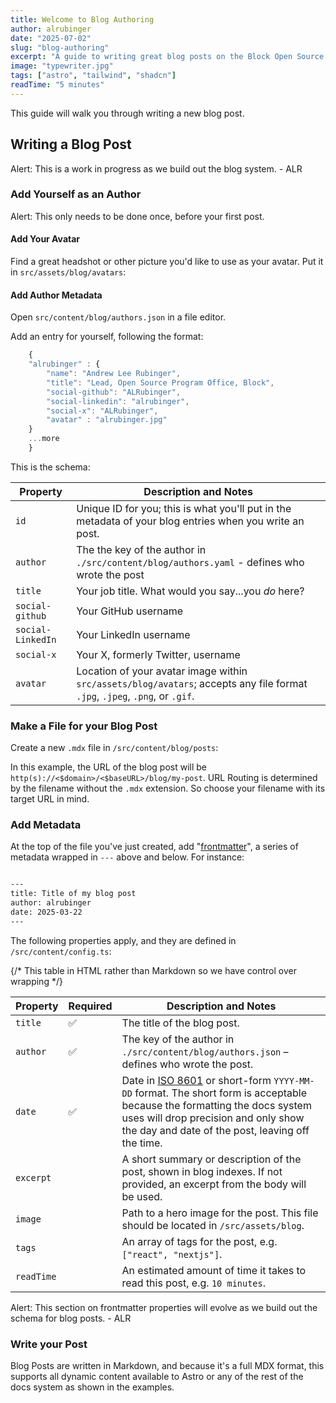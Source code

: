 ```yaml
---
title: Welcome to Blog Authoring
author: alrubinger
date: "2025-07-02"
slug: "blog-authoring"
excerpt: "A guide to writing great blog posts on the Block Open Source documentation platform"
image: "typewriter.jpg"
tags: ["astro", "tailwind", "shadcn"]
readTime: "5 minutes"
---
```


This guide will walk you through writing a new blog post. 

## Writing a Blog Post

Alert: This is a work in progress as we build out the blog system. - ALR

### Add Yourself as an Author

Alert: This only needs to be done once, before your first post.

#### Add Your Avatar

Find a great headshot or other picture you'd like to use as your avatar. Put it in `src/assets/blog/avatars`:

#### Add Author Metadata

Open `src/content/blog/authors.json` in a file editor.

Add an entry for yourself, following the format:

```javascript
    {
    "alrubinger" : {
        "name": "Andrew Lee Rubinger",
        "title": "Lead, Open Source Program Office, Block",
        "social-github": "ALRubinger",
        "social-linkedin": "alrubinger",
        "social-x": "ALRubinger",
        "avatar" : "alrubinger.jpg"
    }
    ...more
    }
```

This is the schema:

| Property  | Description and Notes                                                                                                                                                                                                                                                           
|-----------|-----------------------|
| `id` | Unique ID for you; this is what you'll put in the metadata of your blog entries when you write an post. |
| `author` | The the key of the author in `./src/content/blog/authors.yaml` - defines who wrote the post |
| `title` | Your job title. What would you say...you *do* here? |
| `social-github` | Your GitHub username |
| `social-LinkedIn` | Your LinkedIn username |
| `social-x` | Your X, formerly Twitter, username |
| `avatar` | Location of your avatar image within `src/assets/blog/avatars`; accepts any file format `.jpg`, `.jpeg`, `.png`, or `.gif`. |

### Make a File for your Blog Post

Create a new `.mdx` file in `/src/content/blog/posts`:

In this example, the URL of the blog post will be `http(s)://<$domain>/<$baseURL>/blog/my-post`. 
URL Routing is determined by the filename without the `.mdx` extension. So choose your filename 
with its target URL in mind.

### Add Metadata

At the top of the file you've just created, add 
"[frontmatter](https://docs.astro.build/en/basics/astro-components/)", a series of 
metadata wrapped in `---` above and below. For instance:

```bash theme="terminal" title="/src/blog/my-post.mdx"

---
title: Title of my blog post
author: alrubinger
date: 2025-03-22
---

```

The following properties apply, and they are defined in `/src/content/config.ts`:

{/* This table in HTML rather than Markdown so we have control over wrapping */}
<table>
    <thead>
    <tr>
        <th class="whitespace-nowrap">Property</th>
        <th class="whitespace-nowrap">Required</th>
        <th class="whitespace-nowrap">Description and Notes</th>
    </tr>
    </thead>
    <tbody>
    <tr>
        <td class="whitespace-nowrap"><code>title</code></td>
        <td>✅</td>
        <td>The title of the blog post.</td>
    </tr>
    <tr>
        <td class="whitespace-nowrap"><code>author</code></td>
        <td>✅</td>
        <td>The key of the author in <code>./src/content/blog/authors.json</code> – defines who wrote the post.</td>
    </tr>
    <tr>
        <td class="whitespace-nowrap"><code>date</code></td>
        <td>✅</td>
        <td>Date in <a href="https://www.iso.org/iso-8601-date-and-time-format.html">ISO 8601</a> or short-form <code>YYYY-MM-DD</code> format. The short form is acceptable because the formatting the docs system uses will drop precision and only show the day and date of the post, leaving off the time.</td>
    </tr>
    <tr>
        <td class="whitespace-nowrap"><code>excerpt</code></td>
        <td></td>
        <td>A short summary or description of the post, shown in blog indexes. If not provided, an excerpt from the body will be used.</td>
    </tr>
    <tr>
        <td class="whitespace-nowrap"><code>image</code></td>
        <td></td>
        <td>Path to a hero image for the post. This file should be located in <code>/src/assets/blog</code>.</td>
    </tr>
    <tr>
        <td class="whitespace-nowrap"><code>tags</code></td>
        <td></td>
        <td>An array of tags for the post, e.g. <code>["react", "nextjs"]</code>.</td>
    </tr>
    <tr>
        <td class="whitespace-nowrap"><code>readTime</code></td>
        <td></td>
        <td>An estimated amount of time it takes to read this post, e.g. <code>10 minutes</code>.</td>
    </tr>
    </tbody>
</table>


Alert: This section on frontmatter properties will evolve as we build out the schema for blog posts. - ALR

### Write your Post

Blog Posts are written in Markdown, and because it's a full MDX format, this supports all
dynamic content available to Astro or any of the rest of the docs system as shown in the examples.
